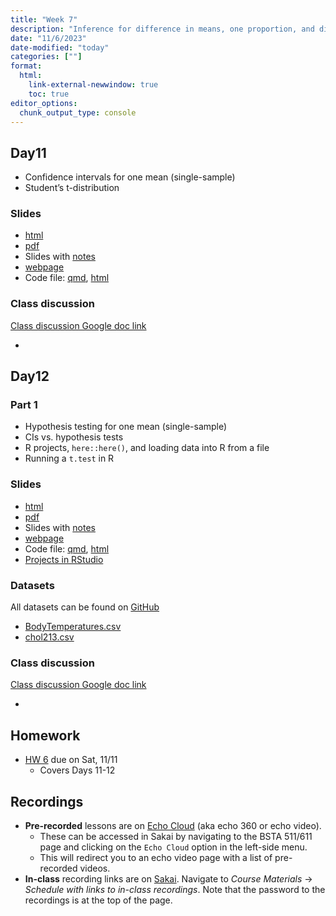 ```yaml
---
title: "Week 7"
description: "Inference for difference in means, one proportion, and difference in proportions, and power"
date: "11/6/2023"
date-modified: "today"
categories: [""]
format: 
  html:
    link-external-newwindow: true
    toc: true
editor_options: 
  chunk_output_type: console
---
```



## Day11 

* Confidence intervals for one mean (single-sample)
* Student's t-distribution

### Slides

* [html](../slides/Day11_bsta511.qmd)
* [pdf](https://drive.google.com/file/d/1JTvblZDbEDiS3loc1BeM7QJaxz7dgpQl/view?usp=sharing)
* Slides with [notes](https://drive.google.com/file/d/1JVa-L-Er4vKVEy0q_NbDvR8kYqzL14ww/view?usp=sharing)
* [webpage](../slides_md/Day11_bsta511_md.qmd)
* Code file: [qmd](https://github.com/niederhausen/BSTA_511_F23/blob/main/slides_code/Day11_bsta511_code.qmd), [html](../slides_code/Day11_bsta511_code.qmd)


### Class discussion

[Class discussion Google doc link](https://docs.google.com/document/d/1m_sOZWZHlnL89N60RyfdFG6wphcEpofLevd2kMc1wYc/edit?usp=sharing)

* 


## Day12    

### Part 1

* Hypothesis testing for one mean (single-sample)
* CIs vs. hypothesis tests
* R projects, `here::here()`, and loading data into R from a file
* Running a `t.test` in R 


### Slides

* [html](../slides/Day12_part1_bsta511.qmd)
* [pdf](https://drive.google.com/file/d/1JZRggNRHAWanOV_48OY4hFGBnCeQx_7O/view?usp=sharing)
* Slides with [notes](https://drive.google.com/file/d/1JhV-qVNFXV6Lcfy1RUUTSju1EhsyTW3O/view?usp=sharing)
* [webpage](../slides_md/Day12_part1_bsta511_md.qmd)
* Code file: [qmd](https://github.com/niederhausen/BSTA_511_F23/blob/main/slides_code/Day12_part1_bsta511_code.qmd), [html](../slides_code/Day12_part1_bsta511_code.qmd)
* [Projects in RStudio](../resources/Projects_in_R.html)


### Datasets

All datasets can be found on [GitHub](https://github.com/niederhausen/BSTA_511_F23/tree/main/data)

* [BodyTemperatures.csv](/data/BodyTemperatures.csv)
* [chol213.csv](/data/chol213.csv)

### Class discussion

[Class discussion Google doc link](https://docs.google.com/document/d/1m_sOZWZHlnL89N60RyfdFG6wphcEpofLevd2kMc1wYc/edit?usp=sharing)

* 

## Homework

* [HW 6](../homework/HW_6_F23_bsta511.qmd) due on Sat, 11/11
    * Covers Days 11-12



## Recordings

* __Pre-recorded__ lessons are on [Echo Cloud](https://echo360.org/section/4a58d645-5753-4e4f-b962-f8825f59baba/home) (aka echo 360 or echo video).
    * These can be accessed in Sakai by navigating to the BSTA 511/611 page and clicking on the `Echo Cloud` option in the left-side menu. 
    * This will redirect you to an echo video page with a list of pre-recorded videos.
* __In-class__ recording links are on [Sakai](https://sakai.ohsu.edu/portal/site/BSTA-511-1-AA-F23/tool/1f70eae0-e36a-4052-9247-69c6917e6b73/). Navigate to _Course Materials_ -> _Schedule with links to in-class recordings_. Note that the password to the recordings is at the top of the page.  
